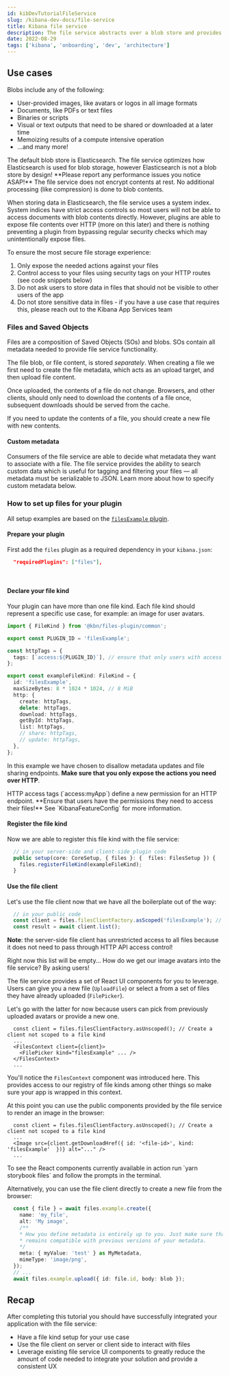 ```yaml
---
id: kibDevTutorialFileService
slug: /kibana-dev-docs/file-service
title: Kibana file service
description: The file service abstracts over a blob store and provides CRUD functionality for blobs.
date: 2022-08-29
tags: ['kibana', 'onboarding', 'dev', 'architecture']
---
```


## Use cases

Blobs include any of the following:

* User-provided images, like avatars or logos in all image formats
* Documents, like PDFs or text files
* Binaries or scripts
* Visual or text outputs that need to be shared or downloaded at a later time
* Memoizing results of a compute intensive operation
* ...and many more!

<DocCallOut title="Note on performance">
  The default blob store is Elasticsearch. The file service optimizes how Elasticsearch is used for blob storage, however Elasticsearch is not a blob store by design! **Please report any performance issues you notice ASAP!**
</DocCallOut>

<DocCallOut title="A few notes on security">
  The file service does not encrypt contents at rest. No additional processing (like compression) is done to blob contents.

  When storing data in Elasticsearch, the file service uses a system index. System indices have strict access controls so most users will not be able to access documents with blob contents directly. However, plugins are able to expose file contents over HTTP (more on this later) and there is nothing preventing a plugin from bypassing regular security checks which may unintentionally expose files.

  To ensure the most secure file storage experience:

  1. Only expose the needed actions against your files
  2. Control access to your files using security tags on your HTTP routes (see code snippets below)
  3. Do not ask users to store data in files that should not be visible to other users of the app
  4. Do not store sensitive data in files - if you have a use case that requires this, please reach out to the Kibana App Services team
</DocCallOut>

### Files and Saved Objects

Files are a composition of Saved Objects (SOs) and blobs. SOs contain all metadata needed to provide file service functionality.

The file blob, or file content, is stored _separately_. When creating a file we first need to create the file metadata, which acts as an upload target, and then upload file content.

<DocCallOut title="File contents are immutable">
  Once uploaded, the contents of a file do not change. Browsers, and other clients, should only need to download the contents of a file once, subsequent downloads should be served from the cache.

  If you need to update the contents of a file, you should create a new file with new contents.
</DocCallOut>

#### Custom metadata

Consumers of the file service are able to decide what metadata they want to associate with a file. The file service provides the ability to search custom data which is useful for tagging and filtering your files &mdash; all metadata must be serializable to JSON. Learn more about how to specify custom metadata below.

### How to set up files for your plugin

All setup examples are based on the [`filesExample` plugin](https://github.com/elastic/kibana/blob/b6693bd9260c1620ec5ad8f09141b534c3b02e81/examples/files_example/README.md).

#### Prepare your plugin

First add the  `files` plugin as a required dependency in your `kibana.json`:

```json
  "requiredPlugins": ["files"],
```
<br />

#### Declare your file kind

Your plugin can have more than one file kind. Each file kind should represent a specific use case, for example: an image for user avatars.

```ts
import { FileKind } from '@kbn/files-plugin/common';

export const PLUGIN_ID = 'filesExample';

const httpTags = {
  tags: [`access:${PLUGIN_ID}`], // ensure that only users with access to this plugin can files of this kind
};

export const exampleFileKind: FileKind = {
  id: 'filesExample',
  maxSizeBytes: 8 * 1024 * 1024, // 8 MiB
  http: {
    create: httpTags,
    delete: httpTags,
    download: httpTags,
    getById: httpTags,
    list: httpTags,
    // share: httpTags,
    // update: httpTags,
  },
};
```

In this example we have chosen to disallow metadata updates and file sharing endpoints. **Make sure that you only expose the actions you need over HTTP**.

<DocCallOut title="Ensure users can access their files">
  HTTP access tags (`access:myApp`) define a new permission for an HTTP endpoint. **Ensure that users have the permissions they need to access their files!** See `KibanaFeatureConfig` for more information.
</DocCallOut>

#### Register the file kind

Now we are able to register this file kind with the file service:

```ts
  // in your server-side and client-side plugin code
  public setup(core: CoreSetup, { files }: {  files: FilesSetup }) {
    files.registerFileKind(exampleFileKind);
  }
```

#### Use the file client

Let's use the file client now that we have all the boilerplate out of the way:

```ts
  // in your public code
  const client = files.filesClientFactory.asScoped('filesExample'); // Create a file client that is scoped to "filesExample"
  const result = await client.list();
```

**Note**: the server-side file client has unrestricted access to all files because it does
not need to pass through HTTP API access control!

Right now this list will be empty... How do we get our image avatars into the file service? By asking users!

The file service provides a set of React UI components for you to leverage. Users can give you a new file (`UploadFile`) or select a from a set of files they have already uploaded (`FilePicker`).

Let's go with the latter for now because users can pick from previously uploaded
avatars or provide a new one.

```tsx
  const client = files.filesClientFactory.asUnscoped(); // Create a client not scoped to a file kind
  ...
  <FilesContext client={client}>
    <FilePicker kind="filesExample" ... />
  </FilesContext>
  ...
```

You'll notice the `FilesContext` component was introduced here. This provides
access to our registry of file kinds among other things so make sure your app is
wrapped in this context.

At this point you can use the public components provided by the file service
to render an image in the browser:

```tsx
  const client = files.filesClientFactory.asUnscoped(); // Create a client not scoped to a file kind
  ...
  <Image src={client.getDownloadHref({ id: '<file-id>', kind: 'filesExample'  })} alt="..." />
  ...
```

<DocCallOut title="File service React components">
  To see the React components currently available in action run `yarn storybook files` and follow the prompts in the terminal.
</DocCallOut>

Alternatively, you can use the file client directly to create a new file from the browser:

```ts
  const { file } = await files.example.create({
    name: 'my_file',
    alt: 'My image',
    /**
    * How you define metadata is entirely up to you. Just make sure that your application
    * remains compatible with previous versions of your metadata.
    */
    meta: { myValue: 'test' } as MyMetadata,
    mimeType: 'image/png',
  });
  // ...
  await files.example.upload({ id: file.id, body: blob });
```

## Recap

After completing this tutorial you should have successfully integrated your application
with the file service:

* Have a file kind setup for your use case
* Use the file client on server or client side to interact with files
* Leverage existing file service UI components to greatly reduce the amount
  of code needed to integrate your solution and provide a consistent UX